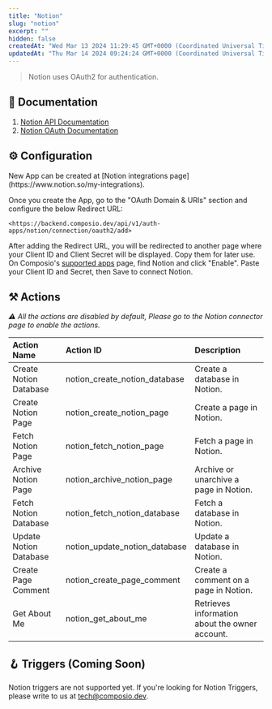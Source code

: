 ```yaml
---
title: "Notion"
slug: "notion"
excerpt: ""
hidden: false
createdAt: "Wed Mar 13 2024 11:29:45 GMT+0000 (Coordinated Universal Time)"
updatedAt: "Thu Mar 14 2024 09:24:24 GMT+0000 (Coordinated Universal Time)"
---
```

> Notion uses OAuth2 for authentication.

## 📔 Documentation

1. [Notion API Documentation](https://developers.notion.com/docs/getting-started)
2. [Notion OAuth Documentation](https://developers.notion.com/docs/authorization)

## ⚙️ Configuration

<Tip>
New App can be created at [Notion integrations page](https://www.notion.so/my-integrations).
</Tip>

Once you create the App, go to the "OAuth Domain & URIs" section and configure the below Redirect URL:

```
<https://backend.composio.dev/api/v1/auth-apps/notion/connection/oauth2/add>
```

After adding the Redirect URL, you will be redirected to another page where your Client ID and Client Secret will be displayed. Copy them for later use. On Composio's [supported apps](https://app.composio.dev/apps) page, find Notion and click "Enable". Paste your Client ID and Secret, then Save to connect Notion.

## ⚒️ Actions

_⚠️ All the actions are disabled by default, Please go to the Notion connector page to enable the actions._

| Action Name            | Action ID                        | Description                            |
| :--------------------- | :------------------------------- | :------------------------------------- |
| Create Notion Database | notion_create_notion_database    | Create a database in Notion.           |
| Create Notion Page     | notion_create_notion_page        | Create a page in Notion.               |
| Fetch Notion Page      | notion_fetch_notion_page         | Fetch a page in Notion.                |
| Archive Notion Page    | notion_archive_notion_page       | Archive or unarchive a page in Notion. |
| Fetch Notion Database  | notion_fetch_notion_database     | Fetch a database in Notion.            |
| Update Notion Database | notion_update_notion_database    | Update a database in Notion.           |
| Create Page Comment    | notion_create_page_comment       | Create a comment on a page in Notion.  |
| Get About Me           | notion_get_about_me              | Retrieves information about the owner account.|

## 🪝 Triggers (Coming Soon)

Notion triggers are not supported yet. If you're looking for Notion Triggers, please write to us at [tech@composio.dev](mailto:tech@composio.dev).

